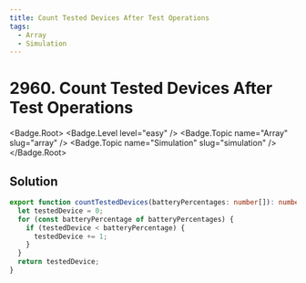 ```yaml
---
title: Count Tested Devices After Test Operations
tags:
  - Array
  - Simulation
---
```


# 2960. Count Tested Devices After Test Operations

<Badge.Root>
  <Badge.Level level="easy" />
  <Badge.Topic name="Array" slug="array" />
  <Badge.Topic name="Simulation" slug="simulation" />
</Badge.Root>

## Solution

```typescript filename="solution.ts" copy
export function countTestedDevices(batteryPercentages: number[]): number {
  let testedDevice = 0;
  for (const batteryPercentage of batteryPercentages) {
    if (testedDevice < batteryPercentage) {
      testedDevice += 1;
    }
  }
  return testedDevice;
}
```

<ProblemLink
  codingSite="leetcode"
  href="https://leetcode.com/problems/count-tested-devices-after-test-operations"
  title="Count Tested Devices After Test Operations"
/>
